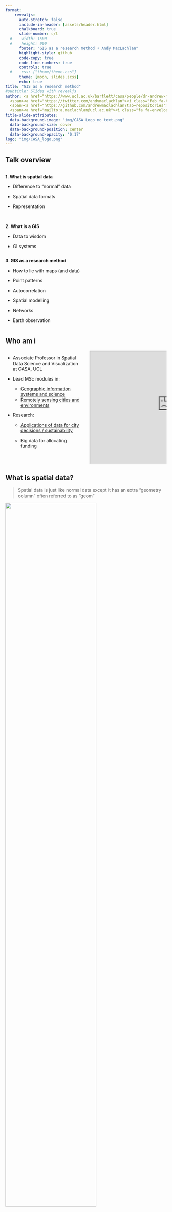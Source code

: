 ```yaml
---
format: 
    revealjs:
      auto-stretch: false
      include-in-header: [assets/header.html]
      chalkboard: true
      slide-number: c/t
  #    width: 1600
  #    height: 900
      footer: "GIS as a research method • Andy MacLachlan"
      highlight-style: github
      code-copy: true
      code-line-numbers: true
      controls: true
  #    css: ["theme/theme.css"]
      theme: [moon, slides.scss]
      echo: true
title: "GIS as a research method"
#subtitle: Slides with revealjs
author: <a href="https://www.ucl.ac.uk/bartlett/casa/people/dr-andrew-maclachlan">Andy MacLachlan</a><br> The Barlett Centre for Advanced Spatial Analysis, UCL <link rel="stylesheet" href="https://cdnjs.cloudflare.com/ajax/libs/font-awesome/5.15.3/css/all.min.css" integrity="sha512-iBBXm8fW90+nuLcSKlbmrPcLa0OT92xO1BIsZ+ywDWZCvqsWgccV3gFoRBv0z+8dLJgyAHIhR35VZc2oM/gI1w==" crossorigin="anonymous" referrerpolicy="no-referrer" /><div class="container">
  <span><a href="https://twitter.com/andymaclachlan"><i class="fab fa-twitter"></i> andymaclachlan</a></span><br><br>
  <span><a href="https://github.com/andrewmaclachlan?tab=repositories"><i class="fab fa-github"></i> andrewmaclachlan</a></span> <br><br>
  <span><a href="mailto:a.maclachlan@ucl.ac.uk"><i class="fa fa-envelope"></i> a.maclachlan@ucl.ac.uk</a></span>
title-slide-attributes:
  data-background-image: "img/CASA_Logo_no_text.png"
  data-background-size: cover
  data-background-position: center
  data-background-opacity: '0.17'
logo: "img/CASA_logo.png"
---
```


## Talk overview

::: {.column width="49%"}
**1. What is spatial data**

-   Difference to "normal" data

-   Spatial data formats

-   Representation

<br/>

**2. What is a GIS**

-   Data to wisdom

-   GI systems
:::

::: {.column width="49%"}
**3. GIS as a research method**

-   How to lie with maps (and data)

-   Point patterns

-   Autocorrelation

-   Spatial modelling

-   Networks

-   Earth observation
:::

## Who am i

::: columns
::: {.column width="50%"}
-   Associate Professor in Spatial Data Science and Visualization at CASA, UCL

-   Lead MSc modules in:

    -   [Geographic information systems and science](https://andrewmaclachlan.github.io/CASA0005repo/)
    -   [Remotely sensing cities and environments](https://andrewmaclachlan.github.io/CASA0023/)

-   Research:

    -   [Applications of data for city decisions / sustainability](https://scholar.google.co.uk/citations?user=wLrJwyQAAAAJ&hl=en&oi=sra)

    -   Big data for allocating funding
:::

::: {.column width="50%"}
```{=html}
<center><iframe width="500" height="350" src="https://andrewmaclachlan.github.io/CASA0023/" title="Quarto Documentation"></iframe></center>
```
:::
:::

## What is spatial data?

> Spatial data is just like normal data except it has an extra "geometry column" often referred to as "geom"

![](img/geometry_col.png){fig-align="center" width="75%"}

## Spatial data

::: {.column width="49%"}
Spatial data is typically an empty shape or object:

-   Grid cells / hexagons
-   Polygons
-   Lines
-   Points (e.g. restaurants)

</br>

The magic happens when we join non spatial data to spatial data
:::

::: {.column width="49%"}
![](img/spatial_data.png){fig-align="center" width="75%"}

![](img/spatial_data_2.png){fig-align="center" width="75%"}
:::

## If someone gives you some (spatial) data, what is the first thing you might ... {.center}

e.g. here is an excel file that has data on:

-   BMI
-   steps taken per day
-   location

## Plot it!

::: {.column width="49%"}
"While we teach our students the benefits of visualization, answering the specific hypothesis-driven questions did not require plotting the data. We found that very often, the students driven by specific hypotheses skipped this simple step towards a broader exploration of the data. In fact, overall, **students without a specific hypothesis were almost five times more likely to discover the gorilla when analyzing this dataset"**
:::

::: {.column width="49%"}
![](img/gorilla.png){fig-align="center" width="100%"} Yanai and Lercher (2020)
:::

## Types of spatial data: raster ('grid') Vs vector

![](img/happy_valley.jpg){fig-align="center" width="40%"}

## 

::: {.column width="49%"}
### Vector

![](img/vector_casa.png){fig-align="center" width="45%"}
:::

::: {.column width="49%"}
### Raster

![](img/raster_dubai){fig-align="center" width="45%"}
:::

## Features - vector data

Each column also has a data type

-   Text
-   Numeric?

![](img/vector_attribute.png){fig-align="center" width="40%"}

## Representing the World

::: columns
::: {.column width="49%"}
-   The earth is a 3D sphere (well, almost). It's wider than it is tall
-   In order to locate a point on the surface of a sphere, we need a set of coordinates
-   Coordinates will tell us how near to the top or bottom of the sphere we are, or how far around
-   But where do we start?
:::

::: {.column width="49%"}
![](img/3d_globe.jpg){fig-align="center" width="548"}
:::
:::

## Representing the World

::: columns
::: {.column width="49%"}
**Geographic Coordinate Reference System**

-   treats the globe as if it was a sphere divided into 360 equal parts called degrees

<br/>

**Projected Coordinate Reference System**

-   flat, two-dimensional plane (through projecting a spheroid onto a 2D surface) giving it constant lengths, angles and areas
:::

::: {.column width="49%"}
![](img/globe.png){fig-align="center" width="283"}

![Coordiante reference systems](img/projected.png){fig-align="center" width="274"}
:::
:::

## Representing the World

### What is wrong with this map?

![](img/mercator.jpg){fig-align="center" width="60%"}

## Can you make an accurate map
<br/>

<p align="center">

<iframe width="800" height="550" src="https://www.youtube.com/embed/8I_VpC6IuJs?si=TllX-Lak_RMM_D58" title="YouTube video player" frameborder="0" allow="accelerometer; autoplay; clipboard-write; encrypted-media; gyroscope; picture-in-picture; web-share" allowfullscreen>

</iframe>

</p>

## Representing the World

::: {.column width="49%"}
**Mercator:**

-   European imperialist attitude
-   Size = POWER, ethnic bias
-   Are you a sailor?

**Gall-Peters projection:**

-   Right size of countries

**South UP?**

-   Top = important
-   First known map 1154 Arab geographer Muhammad al-Idrisi

:::

::: {.column width="49%"}
![](img/gall-peters.jpg){fig-align="center" width="80%"}

![](img/Muhammad_al-Idrisi.jpg){fig-align="center" width="80%"}
:::

## 

![](img/flat_earth.png){fig-align="center" width="75%"}

## What is a GIS

We need to separate Geographic Information / Spatial Data SCIENCE from the tools we use to carry it out:

</br>

GI / SD Science is facilitated by the information systems (technologies -- hardware, software + human interaction) we use to:

-   Store (input)
-   Manipulate / Process
-   Distribute
-   Analyse
-   Retrieve (output)
-   Data / Information

## We do GI Science on the GI Systems {.center}

## Data vs information

![](img/data_wisdom.png){fig-align="center" width="80%"}

## The Canada GIS

Developed by Roger Tomlinson at UCL in 1970s

![](img/canada_GIS.png){fig-align="center" width="100%"}

## ESRI

-   From 1982, ESRI cornered the GIS market in terms of data storage, tools for Query /Processing / Manipulation / Analysis and Display / Visualisation

-   The Graphical User Interface -- GUI -- allowed non-specialists to carry out GI Science for the first time

![](img/ESRI.png){fig-align="center" width="70%"}

## QGIS (Quantum GIS)

::: {.column width="49%"}
-   Under development since 2002
-   Free & Open Source -- everything is on github!
-   Probably best GUI GIS aside from Arc
-   Connects to PostGIS database very effectively
-   Slick maps with nice default features
-   Large library of plugins for analysis
:::

::: {.column width="49%"}
![](img/QGIS){fig-align="center" width="100%"}
:::

## Programming + GIS

> "Everyone does need to learn to code. It is no longer sufficient for a GI Scientists to just work with a standard GIS interface: menus, buttons and black boxes. " Brunsdon and Comber (2020)

Comparison of 4 GWR approaches all produced the same result except the method in ArcGIS from ESRI who didn't reveal the code.

## R + Pthyon

::: {.column width="49%"}
-   Data management/ storage facilitated through connection to a range of file formats (almost any you can think of)

-   Plus a huge host of software packages for reading, writing and converting data held within these files into a format R can handle
:::

::: {.column width="49%"}
![](img/R_GIS.png){fig-align="center" width="80%"}
:::

## R + Pthyon

![](img/rayshader.png){fig-align="center" width="90%"}

## How to lie/ manipulate maps and outcomes {.center}

## What is wrong with this?

![](img/election.png){fig-align="center" width="70%"}



## What is wrong with this?

![](img/trump_result.jpg){fig-align="center" width="50%"}

## Issues

-   Polygon size does not equal population
-   Did all the people in each county vote for 1 party? NO.

Electoral college

-   Each state gets three votes
-   Remaining divided by population
-   BONUS to smaller states
-   1 vote in Wyoming = 193,000 people
-   1 vote in California = over 700,000 people

**Democrats got more votes, but lost**

## A people based map?

![](img/trump_cartogram.png){fig-align="center" width="75%"}



## Who has made our *boundary* data? {.center}

## Who has ~~made~~ manipulated our *boundary* data? {.center}

## Who has made our *boundary* data?

#### Redlining

::: columns
::: {.column width="49%"}
-   1930s -- American Home Owner's Loan Corporation -- prevent missed payments...residential security maps **based on race**
    -   People abandon areas
    -   Can't refinance
    -   Less property tax for services
    -   Social equity issues remain
    -   1968 Fair Housing Act
:::

::: {.column width="49%"}
[![Los Angeles Redlining](img/LA_redline.png)](https://dsl.richmond.edu/panorama/redlining/#loc=5/39.1/-94.58&text=downloads)
:::
:::

## Who has made our *boundary* data?

#### Gerrymandering

::: columns
::: {.column width="49%"}
Every 10 years electoral districts are re-drawn "redistricting"-- Thomas Hofeller (republican) = **PACK and CRACK**

-   PACK = put all the democrat voters in 1 district
-   CRACK = sprinkle them out so they never have majority
:::

::: {.column width="49%"}
[![Gerrymandering](img/gerrymandering.png){fig-align="center" width="254"}](https://en.wikipedia.org/wiki/Gerrymandering)
:::
:::

## 

![](img/tom_hofeller.jpg){fig-align="center" width="359"}

> "Redistricting is democracy at work" - Tom Hofeller

![](img/hofeller_files.png){fig-align="center" width="335"}

## 

![](img/district12.png){fig-align="center"}



## Urban systems science {auto-animate="true"}

## Urban systems science {auto-animate="true"}

<br/> <br/>

**Urban Systems**: Cities \[or functions within cities\] that can be considered linked together \[there is a relationship between them\]

::: {style="font-size: 150%;"}
::: center-xy
**+**
:::
:::

## Urban systems science {auto-animate="true"}

<br/> <br/>

**Urban Systems**: Cities \[or functions within cities\] that can be considered linked together \[there is a relationship between them\]

::: {style="font-size: 150%;"}
::: center-xy
**+**
:::
:::

<br/> <br/>

**Urban Science**: Urban issues and problems

## Urban systems science {auto-animate="true"}

<br/> <br/>

**Urban Systems**: Cities \[or functions within cities\] that can be considered linked together \[there is a relationship between them\]

::: {style="font-size: 150%;"}
::: center-xy
**+**
:::
:::

<br/> <br/>

**Urban Science**: Urban issues and problems

::: {style="font-size: 150%;"}
::: center-xy
**=**
:::
:::

<br/> <br/>

**Smart Cities**: networks and services are made more efficient with the use of digital solutions for the benefit of its inhabitants and business.

::: {style="font-size: 60%;"}
Source: [Smart Cities, European Comission](https://commission.europa.eu/eu-regional-and-urban-development/topics/cities-and-urban-development/city-initiatives/smart-cities_en)
:::

## How smart are cities?

<br/>

<p align="center">

<iframe width="800" height="550" src="https://www.youtube.com/embed/k5eL_al_m7Q?start=3" title="YouTube video player" frameborder="0" allow="accelerometer; autoplay; clipboard-write; encrypted-media; gyroscope; picture-in-picture; web-share" allowfullscreen>

</iframe>

</p>

## Vague concepts?

What is a forest? Conceptual vagueness of geographic concepts. 
Bennett(2001) 


![](img/ABS.png){fig-align="center" width="50%"}

##

![](img/USA.png){fig-align="center" width="50%"}

## Problematic 

![](img/development_goals.png){fig-align="center" width="50%"}

## GIS methods let us answer the question "where" is my phenomona occuring and is it random or related to another variable {.center}

## Point / continuous data

### Questions we can ask / set

</br>

#### Points


Are these points distributed in a random way or is there some sort of pattern (uniform or clustered)?

>   * We should expect randomness but randomness conforms to known probability distributions

</br>


#### Spatially continuous observations (e.g. values of polygons)

How (dis)similar are our values assigned to geographic units across geographic space

## What patterns show

![](img/cholera.png){fig-align="center" width="60%"}


::: {style="font-size: 60%;"}
Something in the water: the mythology of Snow’s map of cholera. Source:[Kenneth Field](https://www.esri.com/arcgis-blog/products/arcgis-pro/mapping/something-in-the-water-the-mythology-of-snows-map-of-cholera/)
:::

## Spatial Epidemiology: Lung Cancer

::: {.column width="49%"}

![](img/Gatrell.png){fig-align="center" width="100%"}
:::

::: {.column width="49%"}


* Similar methods that we will use today - incidences of lung cancer relative to the physical envrionment - are they clustered and where?...leads to why
* are the locations of lung cancer similar?
* Does the incinerator have any influence ?

:::

## Spatial Epidemiology: Mortality

* Similar values might suggest there is something more going on
* Some sort of spatial influence
* Note the difference between spatially continuous and point data

![](img/Lorant.png){fig-align="center" width="70%"}

## Quantifying Spatial Patterns

</br>

What is fixed?

</br>

::: {.column width="49%"}

### Point Pattern Analysis

* Properties are fixed (e.g. binary - present or not)
* Discrete objects - present or not, binary, yes or no.
* Examples: fly tipping, stop and search, blue plaques, pharmacies 

Properties fixed, but **space (location - x,y)** can vary
:::

::: {.column width="49%"}

### Spatial Autocorrelation

* Space (e.g. the location of the spatial units - wards, boroughs etc) is fixed
* The values of the spatial units vary
* Where the values are similar we say they exhibit Spatial Autocorrelation 

Space is fixed, but **properties (values)** can vary
:::

## Examples

* Question: Are the points clustered or are they random?

* If we identify clusters what are the socio-economic characteristics ?

![](img/pharmacies.png){fig-align="center" width="70%"}

## Examples

* Question: Are the values similar between certain wards?

![](img/average_GCSE.png){fig-align="center" width="70%"}

## Spatial modelling

> What are the factors that might lead to variation in Average GCSE point scores across the city?

::: {.column width="49%"}


![](img/GCSE_absence.png){fig-align="center" width="100%"}

* Dependent variable labelled y
* Residuals are the dots not on line 
* $y_i = \beta_0 + \beta_1x_i + \epsilon_i$

:::

::: {.column width="49%"}
  
* $\beta_0$ is the intercept (the value of $y$ when $x = 0$ - somewhere around 370 on the graph above); 

* $\beta_1$ is sometimes referred to as the 'slope' parameter and is simply the change in the value of $y$ for a 1 unit change in the value of $x$ (the slope of the blue line) - around -40.

* $\epsilon_i$ is a random error term sums 0 - add all of the vertical differences between the blue line and all of the residuals

:::

## Spatial regression

* Here we haven't accounted for the influence of a neighbour...

* In our model the residuals (observed-predicted) should show no pattern (or autocorrleation)...in other words they should be random!


![](img/model_errors.png){fig-align="center" width="70%"}

## Spatial regression

* At this point we have several options

**Global - single regression models**

1. lag model - we can include the value of neighboring GCSE values in the model

2. error model - we treat the errors as a nuisance but we must account for them.

**Local model**

3. Geographically weighted regression - we do lots of local regression models and get coefficients that vary over the study area.

4. Machine Learning versions = geographically weighted random forests...

## Networks / location allocation 

Question: You are in charge of a supermarket chain and you want to open a new store

Question: You work for a delivery company and want to locate a warehouse

Question: In the event of an emergency call, where is the nearest fire station / ambulance / police car?

![](img/location_allocation.png){fig-align="center" width="55%"}

## Networks / location allocation 

Inputs:

* Street network (info on roads, speeds, turn restrictions)
  * Open Street Map (free, Volunteered Geographic Information data)
  * Ordnance Survey Master Map (UK national mapping agency)

* Demand points
  * Often where people live (e.g. houses or census data)

* Facilities 
  * The resource (e.g. fire station, hospital)
  
## Solver type...

What are you solving for?

* Minimize Impedance:  locate warehouses, because it can reduce the overall transportation costs of delivering goods to outlets

* Maximize Coverage: fire stations - must arrive to demand point within response time

* Maximize Capacitated Coverage: hospitals - serve demand without going over capacity

## Great...however...

food deserts’ where people are likely to pay a higher cost for their weekly food shopping and have to shop in more expensive small convenience stores with a limited stock of good value fresh products.

![](img/access_to_groceries.png){fig-align="center" width="65%"}

::: {style="font-size: 60%;"}
The E-food Desert Index (EFDI) is a composite index which measures accessibility to groceries. Source:[Trust for London](https://trustforlondon.org.uk/data/e-food-desert-index/)
:::

## More poweful analysis 

Instead of just using the network we can now combine public transport, elevation, use timetables and set parameters such as maximum waiting time using **R5R**


![](img/londonse-kings-cross-hex.png){fig-align="center" width="50%"}

::: {style="font-size: 60%;"}
R5R example. Source:[Duncan Smith](https://citygeographics.org/r5r-workshop/)
:::

## Cost distance analysis

Not all countries (e.g. developing countries) will have data on transport, networks and facilities.

Question: The World Bank wanted to determine how many people in rural Tanzania had access to a water point within 30 minutes. 

Data:

* Landcover from Global Human Settlement
* Water points from World Bank
* Friction surface from Malaria Atlas (the cost to travel across the cell)
* 100m population data from World Pop
* Tanzania outline from GADM 

## Cost distance analysis

::: {.column width="49%"}

![](img/cell_WP.png){fig-align="center" width="100%"}

:::

::: {.column width="49%"}

![](img/LGA_WP.png){fig-align="center" width="75%"}
:::


## Earth Observation

#### Fremantle Woolstore, Western Australia

::: columns
::: {.column width="49%"}
![](img/woolstore.png){fig-align="center" width="381"}

![](img/woolstore_2.png){fig-align="center" width="385"}
:::

::: {.column width="49%"}
![](img/woolstore_3.png){fig-align="center" width="399"}
:::
:::

## An example....UHI

<br/>

![](img/woolstore_plans.png){fig-align="center" width="75%"}

## Data

![](img/UHI_data.jpg){fig-align="center" width="75%"}


## Models

![](img/UHI_image_model.jpg){fig-align="center" width="60%"}


## Scenarios

Ran 4 scenarios:

::: columns
::: {.column width="49%"}
1.  **Original** (existing) development (from satellite imagery)
2.  Proposed redevelopment as in **the plan**
3.  Proposed redevelopment **removing trees**
4.  Proposed redevelopment with trees **covering the hottest pixels**
:::

::: {.column width="49%"}
![](img/woolstore_analysis.png){fig-align="center" width="1000"}
:::
:::

## Policy

![](img/UHI_policy.jpg){fig-align="center" width="75%"}


## The future: Big Data {.center}

## Big data {.center}

> Big geospatial data include datasets that are too large to be processed using **traditional GIS tools**

::: {style="font-size: 60%;"}
Source: [GIS Harvard](https://gis.harvard.edu/gis-data-science-big-data-workstream-cga)
:::

## Why are they large?

**Raster**

-   Landsat satellite data: 400 scenes of Earth a day, revising each location every 16 days

    -   Each scene is about 1GB
    -   We'd used Google Earth Engine - not considered here

**Vector**

-   New York City Taxi and Limousine Commission (TLC) all records from Yellow and Green Cabs

    -   150GB, 1.2 billion records

-   Open Street Map

    -   1764.5GB when uncompressed

## What can we do about it?

#### Parquet files

-   We are moving from row based storage **to column based**

-   About 50x faster than a .csv

-   It groups our data.

    -   For example a row group size of 2, puts rows all the data from 1 and 2 next to each other **then** we have 3! = GROUPS or PARTITION

    -   If we have large data this means we can skip groups we don't need

![](img/parquet-logo.png){fig-align="center" width="187"}

## 

[![Demystifying the Parquet File Format](img/storage.png){fig-align="center" width="2000"}](https://towardsdatascience.com/demystifying-the-parquet-file-format-13adb0206705)

## 

[![New York City Taxi and Limousine Commission (TLC) all records from Yellow and Green Cabs](img/cab_data.png){fig-align="center" width="75%"}](https://www.nyc.gov/site/tlc/about/tlc-trip-record-data.pag)

## Concepts

-   You may come across **Arrow** - this is an in-memory format, **Parquet** is a storage format

 

-   In the R for Data Science book a 9BG `.csv` is queried in

    -   11 seconds for standard code
    -   0.063 seconds using a parquet file! 100x faster

## We can go faster!

<br/>

![](img/duck.jpg){fig-align="center" width="50%"}

## DuckDB

-   Database management system

-   Columnar data

-   No installation

-   Convert our Parquet file to DuckDB and back again!

```r
to_duckdb() 
to_arrow()
```

> Regarding performance, parquet is 717 times faster than the same query on a csv file, and duckdb is 2808 times faster.

::: {style="font-size: 60%;"}
Source: [Christophe Nicault](https://www.christophenicault.com/post/large_dataframe_arrow_duckdb/)
:::

## Notes

-   All (parquet and DuckDB) make sure of `dplyr` ! `select()`, `filter()`, `groupby()` = direct integration with R

-   Currently the **support for spatial data** is very limited

-   [sfarrow](https://wcjochem.github.io/sfarrow/articles/example_sfarrow.html) - can load and query the data but can't do any analysis!

## Postgres

![](img/Postgresql_elephant.svg.png){height="300px" fig-align="center"}

## Postgres = object-relational database

[![DVD Rental Model](img/dvd-rental-sample-database-diagram.png){fig-align="center" width="38%"}](https://www.postgresqltutorial.com/postgresql-getting-started/postgresql-sample-database/)

## PostgreSQL has a PostGIS extention {.center}

## This allows the "geometry" column and spatial quieres {auto-animate="true"}

#### Making random points in polygons

![](img/random_points.png){fig-align="center" width="28%"}

5 million random points

-   QGIS = 226 seconds
-   PostGIS = 18 seconds

::: {style="font-size: 60%;"}
Source: [Why should you care about PostGIS? --- A gentle introduction to spatial databases](https://medium.com/@tjukanov/why-should-you-care-about-postgis-a-gentle-introduction-to-spatial-databases-9eccd26bc42b)
:::

## PostGIS

<br/>

![](img/PostGIS_logo.png){height="300px" fig-align="center"}

## Starting

-   Despite all these tools we must start with the basics.

-   Often this is in Quantum GIS (free) or ArcMap(\$)

![](img/QGIS.png){fig-align="center" width="558"}


## Conclusion

-   It is essential to use data to inform decisions...BUT we must develop a **critical awareness** of:

    -   How the data has been created
    -   How the boundary data has been created
    -   What **the agenda** was for collecting the data

-   Almost any data can be spatial

-   We must recognize that:

    -   Data is a **snapshot / sample** of the population
    -   Analysis attempts to **model the world** - it is *never* perfect.

> Scientists must have a say in the future of cities, McPhearson 2016
